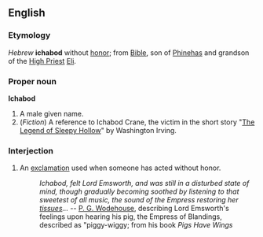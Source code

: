 ==English==
===Etymology===
''Hebrew'' '''ichabod''' without [[honor]]; from [[Bible]], son of [[Phinehas]] and grandson of the [[High Priest]] [[Eli]].

===Proper noun===
'''Ichabod'''

# A male given name.
#(''Fiction'') A reference to Ichabod Crane, the victim in the short story "[[w:The Legend of Sleepy Hollow|The Legend of Sleepy Hollow]]" by Washington Irving.

===Interjection===

# An [[exclamation]] used when someone has acted without honor.
#: ''Ichabod, felt Lord Emsworth, and was still in a disturbed state of mind, though gradually becoming soothed by listening to that sweetest of all music, the sound of the Empress restoring her [[tissue]]s...'' -- [[w:P. G. Wodehouse|P. G. Wodehouse]], describing Lord Emsworth's feelings upon hearing his pig, the Empress of Blandings, described as "piggy-wiggy; from his book ''Pigs Have Wings''